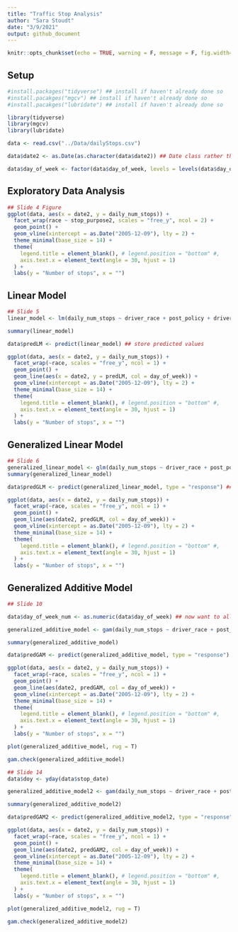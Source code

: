 ```yaml
---
title: "Traffic Stop Analysis"
author: "Sara Stoudt"
date: "3/9/2021"
output: github_document
---
```


```r
knitr::opts_chunk$set(echo = TRUE, warning = F, message = F, fig.width=8, fig.height=8)
```

## Setup

```r
#install.packages("tidyverse") ## install if haven't already done so
#install.pacakges("mgcv") ## install if haven't already done so
#install.pacakges("lubridate") ## install if haven't already done so

library(tidyverse)
library(mgcv)
library(lubridate)
```

```r
data <- read.csv("../Data/dailyStops.csv")

data$date2 <- as.Date(as.character(data$date2)) ## Date class rather than factor

data$day_of_week <- factor(data$day_of_week, levels = levels(data$day_of_week)[c(2, 6, 7, 5, 1, 3, 4)]) ## relevel Monday onward 
```

## Exploratory Data Analysis

```r
## Slide 4 Figure
ggplot(data, aes(x = date2, y = daily_num_stops)) +
  facet_wrap(race ~ stop_purpose2, scales = "free_y", ncol = 2) +
  geom_point() +
  geom_vline(xintercept = as.Date("2005-12-09"), lty = 2) +
  theme_minimal(base_size = 14) +
  theme(
    legend.title = element_blank(), # legend.position = "bottom" #,
    axis.text.x = element_text(angle = 30, hjust = 1)
  ) +
  labs(y = "Number of stops", x = "")

```

## Linear Model

```r
## Slide 5
linear_model <- lm(daily_num_stops ~ driver_race + post_policy + driver_race * post_policy + day_of_week + month, data = data)

summary(linear_model)

data$predLM <- predict(linear_model) ## store predicted values

```

```r
ggplot(data, aes(x = date2, y = daily_num_stops)) +
  facet_wrap(~race, scales = "free_y", ncol = 1) +
  geom_point() +
  geom_line(aes(x = date2, y = predLM, col = day_of_week)) +
  geom_vline(xintercept = as.Date("2005-12-09"), lty = 2) +
  theme_minimal(base_size = 14) +
  theme(
    legend.title = element_blank(), # legend.position = "bottom" #,
    axis.text.x = element_text(angle = 30, hjust = 1)
  ) +
  labs(y = "Number of stops", x = "")

```

## Generalized Linear Model

```r
## Slide 6
generalized_linear_model <- glm(daily_num_stops ~ driver_race + post_policy + driver_race * post_policy + day_of_week + month, data = data, family = "quasipoisson")
summary(generalized_linear_model)

data$predGLM <- predict(generalized_linear_model, type = "response") ## store predicted values on response scale
```

```r
ggplot(data, aes(x = date2, y = daily_num_stops)) +
  facet_wrap(~race, scales = "free_y", ncol = 1) +
  geom_point() +
  geom_line(aes(date2, predGLM, col = day_of_week)) +
  geom_vline(xintercept = as.Date("2005-12-09"), lty = 2) +
  theme_minimal(base_size = 14) +
  theme(
    legend.title = element_blank(), # legend.position = "bottom" #,
    axis.text.x = element_text(angle = 30, hjust = 1)
  ) +
  labs(y = "Number of stops", x = "")

```

## Generalized Additive Model

```r
## Slide 10

data$day_of_week_num <- as.numeric(data$day_of_week) ## now want to allow smoothness across days of week rather than a separate coefficient for each day

generalized_additive_model <- gam(daily_num_stops ~ driver_race + post_policy + driver_race * post_policy + s(day_of_week_num, bs = "cc", k = 4) + s(month, bs = "cc"), data = data, family = "quasipoisson")

summary(generalized_additive_model)

data$predGAM <- predict(generalized_additive_model, type = "response")

```

```r
ggplot(data, aes(x = date2, y = daily_num_stops)) +
  facet_wrap(~race, scales = "free_y", ncol = 1) +
  geom_point() +
  geom_line(aes(date2, predGAM, col = day_of_week)) +
  geom_vline(xintercept = as.Date("2005-12-09"), lty = 2) +
  theme_minimal(base_size = 14) +
  theme(
    legend.title = element_blank(), # legend.position = "bottom" #,
    axis.text.x = element_text(angle = 30, hjust = 1)
  ) +
  labs(y = "Number of stops", x = "")

```

```r
plot(generalized_additive_model, rug = T)
```

```r
gam.check(generalized_additive_model)
```



```r
## Slide 14
data$doy <- yday(data$stop_date)

generalized_additive_model2 <- gam(daily_num_stops ~ driver_race + post_policy + driver_race * post_policy + s(doy, bs = "cc") + s(day, bs = "cc") + s(day_of_week_num, bs = "cc", k = 4), data = data, family = "quasipoisson")

summary(generalized_additive_model2)

data$predGAM2 <- predict(generalized_additive_model2, type = "response")

```

```r
ggplot(data, aes(x = date2, y = daily_num_stops)) +
  facet_wrap(~race, scales = "free_y", ncol = 1) +
  geom_point() +
  geom_line(aes(date2, predGAM2, col = day_of_week)) +
  geom_vline(xintercept = as.Date("2005-12-09"), lty = 2) +
  theme_minimal(base_size = 14) +
  theme(
    legend.title = element_blank(), # legend.position = "bottom" #,
    axis.text.x = element_text(angle = 30, hjust = 1)
  ) +
  labs(y = "Number of stops", x = "")

```

```r
plot(generalized_additive_model2, rug = T)
```

```r
gam.check(generalized_additive_model2)
```